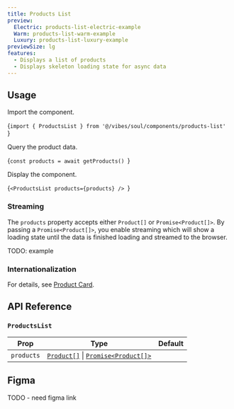 ```yaml
---
title: Products List
preview:
  Electric: products-list-electric-example
  Warm: products-list-warm-example
  Luxury: products-list-luxury-example
previewSize: lg
features:
  - Displays a list of products
  - Displays skeleton loading state for async data
---
```


## Usage

Import the component.

<CodeBlock lang="bash">{`import { ProductsList } from '@/vibes/soul/components/products-list'
`}</CodeBlock>

Query the product data.

<CodeBlock lang="bash">{`const products = await getProducts()
`}</CodeBlock>

Display the component.

<CodeBlock lang="bash">{`<ProductsList products={products} />
`}</CodeBlock>

### Streaming

The `products` property accepts either `Product[]` or `Promise<Product[]>`. By passing a `Promise<Product[]>`, you enable streaming which will show a loading state until the data is finished loading and streamed to the browser.

TODO: example

### Internationalization

For details, see [Product Card](/docs/soul/product-card).

## API Reference

### `ProductsList`

| Prop       | Type                                                                                                      | Default |
| ---------- | --------------------------------------------------------------------------------------------------------- | ------- |
| `products` | [`Product[]`](/docs/soul/product-card#product) \| [`Promise<Product[]>`](/docs/soul/product-card#product) |         |

## Figma

TODO - need figma link

<Figma url="https://www.figma.com/design/kgCf8OkDCe90wBSKNNqueL/Soul-Vibe?node-id=1720-21795&t=RzBeIql49iCnmSMw-4" />
